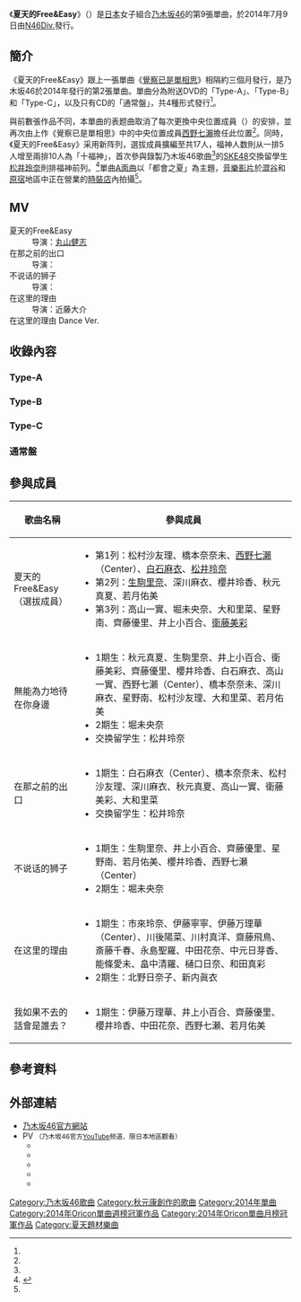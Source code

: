 {{NoteTA
|1=zh-tw:團體;zh-cn:组合;zh-hk:組合;
}}
{{Infobox song
| type       = single
| name       = 夏天的Free&Easy
| artist     = [[乃木坂46|乃木坂46]]
| album      = 
| A-side     = 《夏天的Free&Easy》
| B-side     = 《無能為力地待在你身邊》<br>《在那之前的出口》<br>《不說話的獅子》<br>《在這裡的理由》<br>《我如果不去的話會是誰去？》
| cover      = free_and_easy_A.jpg
| caption    = 初回仕樣限定盤Type-A封面
| released   = 2014年7月9日
| format     = [[單曲|CD單曲]]
| recorded   = 
| length     = 
| label      = [[Sony_Music_Records|N46Div.]]
| lyricist   = [[秋元康|秋元康]]
| composer   = 井上智德<small>（#1）</small><br>角野壽和<small>（#2）</small><br>{{link-ja|Carlos K.|Carlos K.}}<small>（Type-A #3）</small><br>周水、{{link-ja|her0ism|ヒロイズム}}<small>（Type-B #3）</small><br>長谷川湊<small>（Type-C #3）</small>
| producer   = [[秋元康|秋元康]]
| certification = 
| chart_position = *[[Oricon公信榜|Oricon]]：
** 單曲日榜第1名<small>（首日374,832張）</small>{{R|DailyRanking}}
| chronology = [[乃木坂46|乃木坂46]]
| next_title = [[第幾次的藍天？|第幾次的藍天？]]
| next_year  = 2014
| prev_title = [[覺察已是單相思|覺察已是單相思]]
| prev_year  = 2014
| misc       = {{Extra musicsample
  | filename = 乃木坂46_夏のFree&Easy.ogg
  | title    = 《夏天的Free&Easy》副歌部分
  | Type     = 單曲
  }}
}}
《'''夏天的Free&Easy'''》（{{lang-ja|夏のFree&Easy}}）是[[日本|日本]]女子組合[[乃木坂46|乃木坂46]]的第9張單曲，於2014年7月9日由[[Sony_Music_Records|N46Div.]]發行。

== 簡介 ==
《夏天的Free&Easy》跟上一張單曲《[[覺察已是單相思|覺察已是單相思]]》相隔約三個月發行，是乃木坂46於2014年發行的第2張單曲。單曲分為附送DVD的「Type-A」、「Type-B」和「Type-C」，以及只有CD的「通常盤」，共4種形式發行<ref name=mynavi/>。

與前數張作品不同，本單曲的表题曲取消了每次更換中央位置成員（{{lang|ja|センター}}）的安排，並再次由上作《覺察已是單相思》中的中央位置成員[[西野七瀨|西野七瀨]]擔任此位置<ref name="natalie"/>。同時，《夏天的Free&Easy》采用新阵列，選拔成員擴編至共17人，福神人数則从一排5人增至兩排10人為「十福神」，首次參與錄製乃木坂46歌曲<ref name=mynavi/>的[[SKE48|SKE48]]交換留學生[[松井玲奈|松井玲奈]]則排福神前列。<ref name="9th single">{{cite news|url=http://www.oricon.co.jp/news/2037343/full/|script-title=ja:松井玲奈、乃木坂新曲で最前列デビュー　センターは2作連続で西野七瀬|newspaper=ORICON STYLE|publisher=[[ORICON|ORICON]]|date=2014-05-12|accessdate=2014-05-12|language=ja|archive-date=2014-05-12|archive-url=https://web.archive.org/web/20140512233327/http://www.oricon.co.jp/news/2037343/full/|dead-url=no}}</ref>單曲[[A面曲|A面曲]]以「都會之夏」為主題，[[音樂影片|音樂影片]]於[[澀谷|澀谷]]和[[原宿|原宿]]地區中正在營業的[[時裝店|時裝店]]內拍攝<ref name=mynavi/>。
<!--== 銷售成績 ==-->
==MV==
; 夏天的Free&Easy
: 导演：[[丸山健志|丸山健志]]
; 在那之前的出口
: 导演：{{link-ja|中村太洸}}
; 不说话的狮子
: 导演：{{link-ja|湯浅弘章}}
;在这里的理由
: 导演：近藤大介
; 在这里的理由 Dance Ver.

== 收錄內容 ==
=== Type-A === 
{{Tracklist
| headline  = CD
| title1    = 夏天的Free&Easy
| note1     = {{lang|ja|夏のFree&Easy}}
| lyrics1   = [[秋元康|秋元康]]
| music1    = 井上智德（{{lang|ja|井上トモノリ}}）
| arranger1 = {{link-ja|STRAY PIG VANGUARD|STRAY PIG VANGUARD|橋本幸太}}
| length1   = 5:01
| title2    = 無能為力地待在你身边
| note2     = {{lang|ja|何もできずにそばにいる}}
| lyrics2   = 秋元康
| music2    = 角野壽和
| arranger2 = [[京田誠一|京田誠一]]
| length2   = 4:15
| title3    = 在那之前的出口
| note3     = {{lang|ja|その先の出口}}
| lyrics3   = 秋元康
| music3    = {{link-ja|Carlos K.|Carlos K.}}
| arranger3 = Carlos K.
| length3   = 4:03
| title4    = 夏天的Free&Easy
| note4     = off vocal ver.
| music4    = 
| arranger4 = 
| length4   = 5:01
| title5    = 無能為力地待在你身边
| note5     = off vocal ver.
| music5    = 
| arranger5 = 
| length5   = 4:15
| title6    = 在那之前的出口
| note6     = off vocal ver.
| music6    = 
| arranger6 = 
| length6   = 4:03
}}
{{Tracklist
| headline     = DVD
| extra_column = 導演
| title1       = 夏天的Free&Easy
| note1        = Music Video
| extra1       = 
| title2       = 
| note2        = 
| extra2       = 
| title3       = 
| note3        = 
| extra3       = 
}}

=== Type-B === 
{{Tracklist
| headline  = CD
| title1    = 夏天的Free&Easy
| note1     = 
| lyrics1   = [[秋元康|秋元康]]
| music1    = 井上智德
| arranger1 = 橋本幸太
| length1   = 5:01
| title2    = 無能為力地待在你身边
| note2     = 
| lyrics2   = 秋元康
| music2    = 角野壽和
| arranger2 = 京田誠一
| length2   = 4:15
| title3    = 不說話的獅子
| note3     = {{lang|ja|無口なライオン}}
| lyrics3   = 秋元康
| music3    = 周水、{{link-ja|her0ism|ヒロイズム}}
| arranger3 = 周水、her0ism
| length3   = 4:22
| title4    = 夏天的Free&Easy
| note4     = off vocal ver.
| music4    = 
| arranger4 = 
| length4   = 5:01
| title5    = 無能為力地待在你身边
| note5     = off vocal ver.
| music5    = 
| arranger5 = 
| length5   = 4:15
| title6    = 不說話的獅子
| note6     = off vocal ver.
| music6    = 
| arranger6 = 
| length6   = 4:22
}}
{{Tracklist
| headline     = DVD
| extra_column = 導演
| title1       = 夏天的Free&Easy
| note1        = Music Video
| extra1       = 
| title2       = 
| note2        = 
| extra2       = 
| title3       = 
| note3        = 
| extra3       = 
}}

=== Type-C === 
{{Tracklist
| headline  = CD
| title1    = 夏天的Free&Easy
| note1     = 
| lyrics1   = [[秋元康|秋元康]]
| music1    = 井上智德
| arranger1 = 桥本幸太
| length1   = 5:01
| title2    = 無能為力地待在你身边
| note2     = 
| lyrics2   = 秋元康
| music2    = 角野壽和
| arranger2 = 京田誠一
| length2   = 4:15
| title3    = 在这里的理由
| note3     = {{lang|ja|ここにいる理由}}
| lyrics3   = 秋元康
| music3    = 長谷川湊
| arranger3 = Carlos K.
| length3   = 3:54
| title4    = 夏天的Free&Easy
| note4     = off vocal ver.
| music4    = 
| arranger4 = 
| length4   = 5:01
| title5    = 無能為力地待在你身边
| note5     = off vocal ver.
| music5    = 
| arranger5 = 
| length5   = 4:15
| title6    = 在这里的理由
| note6     = off vocal ver.
| music6    = 
| arranger6 = 
| length6   = 3:54
}}
{{Tracklist
| headline     = DVD
| extra_column = 導演
| title1       = 夏天的Free&Easy
| note1        = Music Video
| extra1       = 
| title2       = 
| note2        = 
| extra2       = 
| title3       = 
| note3        = 
| extra3       = 
}}

=== 通常盤 === 
{{Tracklist
| headline  = CD
| title1    = 夏天的Free&Easy
| note1     = 
| lyrics1   = [[秋元康|秋元康]]
| music1    = 井上智德
| arranger1 = 桥本幸太
| length1   = 5:01
| title2    = 無能為力地待在你身边
| note2     = 
| lyrics2   = 秋元康
| music2    = 角野寿和
| arranger2 = 京田诚一
| length2   = 4:15
| title3    = 我如果不去的话会是谁去？
| note3     = {{lang|ja|僕が行かなきゃ誰が行くんだ?}}
| lyrics3   = 秋元康
| music3    = 中土智博
| arranger3 = 中土智博
| length3   = 4:21
| title4    = 夏天的Free&Easy
| note4     = off vocal ver.
| music4    = 
| arranger4 = 
| length4   = 5:01
| title5    = 無能為力地待在你身边
| note5     = off vocal ver.
| music5    = 
| arranger5 = 
| length5   = 4:15
| title6    = 我如果不去的话会是谁去？
| note6     = off vocal ver.
| music6    = 
| arranger6 = 
| length6   = 4:21
}}

== 參與成員 ==
{| class="wikitable" 
|-
! 歌曲名稱 !! 參與成員
|-
|夏天的Free&Easy<br/>（選拔成員）||
* 第1列：松村沙友理、橋本奈奈未、[[西野七瀨|西野七瀨]]（Center）、[[白石麻衣|白石麻衣]]、[[松井玲奈|松井玲奈]]
* 第2列：[[生駒里奈|生駒里奈]]、深川麻衣、櫻井玲香、秋元真夏、若月佑美
* 第3列：高山一實、堀未央奈、大和里菜、星野南、齊藤優里、井上小百合、[[衛藤美彩|衛藤美彩]]
|-
|無能為力地待在你身邊||
* 1期生：秋元真夏、生駒里奈、井上小百合、衛藤美彩、齊藤優里、櫻井玲香、白石麻衣、高山一實、西野七瀨（Center）、橋本奈奈未、深川麻衣、星野南、松村沙友理、大和里菜、若月佑美
* 2期生：堀未央奈
* 交换留学生：松井玲奈
|-
|在那之前的出口||
* 1期生：白石麻衣（Center）、橋本奈奈未、松村沙友理、深川麻衣、秋元真夏、高山一實、衛藤美彩、大和里菜
* 交换留学生：松井玲奈
|-
|不说话的狮子||
* 1期生：生駒里奈、井上小百合、齊藤優里、星野南、若月佑美、櫻井玲香、西野七瀬（Center）
* 2期生：堀未央奈
|-
|在这里的理由||
* 1期生：市來玲奈、伊藤寧寧、伊藤万理華（Center）、川後陽菜、川村真洋、齋藤飛鳥、斎藤千春、永島聖羅、中田花奈、中元日芽香、能條愛未、畠中清羅、樋口日奈、和田真彩
* 2期生：北野日奈子、新内眞衣
|-
|我如果不去的話會是誰去？||
* 1期生：伊藤万理華、井上小百合、齊藤優里、櫻井玲香、中田花奈、西野七瀬、若月佑美
|}

== 參考資料 ==
{{Reflist|2|refs=
<ref name=natalie>{{cite news|url=http://natalie.mu/music/news/116368|script-title=ja:乃木坂46新曲で松井玲奈選抜入り、センターは再び西野七瀬|date=2014-05-12|publisher=[[Natalie_(网站)|Natalie]]|language=ja|accessdate=2014-06-10}}</ref>

<ref name=mynavi>{{cite web|script-title=ja:兼任のSKE48松井玲奈が初参加! 乃木坂46「夏のFree&Easy」MV公開|url=http://news.mynavi.jp/news/2014/06/10/493/|language=ja|publisher=Mynavi News|accessdate=2014-06-11|date=2014-06-10}}</ref>

<ref name="DailyRanking">{{Cite web |url=http://www.oricon.co.jp/rank/js/d/2014-07-08/ |script-title=ja:2014年07月08日のCDシングルデイリーランキング | archiveurl=http://megalodon.jp/2014-0709-1944-40/www.oricon.co.jp/rank/js/d/2014-07-08/ |archivedate=2014-07-09 |publisher=[[oricon|oricon]] |date=2014-07-09 |accessdate=2014-07-10}}</ref>
}}

== 外部連結 ==
* [http://www.nogizaka46.com/discography/ 乃木坂46官方網站] {{Wayback|url=http://www.nogizaka46.com/discography/ |date=20131128070446 }}
* PV <small>（乃木坂46官方[[YouTube|YouTube]]频道、限日本地區觀看）</small>
** {{YouTube|JlemRH28Ydw|夏天的Free&Easy}}
** {{YouTube|Y948DBCPFTQ|在那之前的出口}}
** {{YouTube|gKEJMeS1eEM|在这里的理由}}
** {{YouTube|vW1Sac51lBM|在这里的理由 Dance Ver.}}
** {{YouTube|x8nkFt9ULMI|不说话的狮子}}

{{乃木坂46}}
{{Oricon單曲週榜冠軍 (2014年)|2014年7月21日}}
{{Oricon單曲月榜冠軍 (2010年代前期)|2014年7月}}

{{DEFAULTSORT:Natsu no Free and Easy}}
[[Category:乃木坂46歌曲|Category:乃木坂46歌曲]]
[[Category:秋元康創作的歌曲|Category:秋元康創作的歌曲]]
[[Category:2014年單曲|Category:2014年單曲]]
[[Category:2014年Oricon單曲週榜冠軍作品|Category:2014年Oricon單曲週榜冠軍作品]]
[[Category:2014年Oricon單曲月榜冠軍作品|Category:2014年Oricon單曲月榜冠軍作品]]
[[Category:夏天題材樂曲|Category:夏天題材樂曲]]